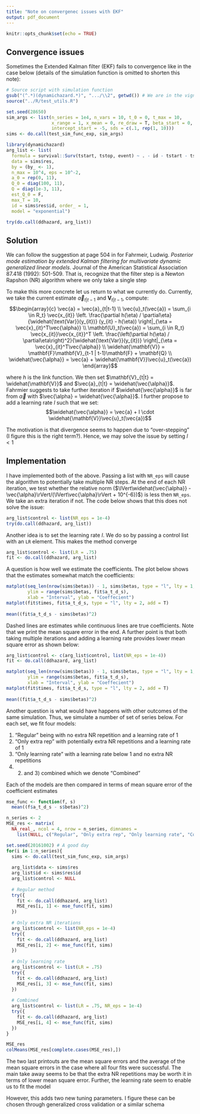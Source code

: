 ```yaml
---
title: "Note on convergenec issues with EKF"
output: pdf_document
---
```


```r
knitr::opts_chunk$set(echo = TRUE)
```

## Convergence issues

Sometimes the Extended Kalman filter (EKF) fails to convergence like in the case below (details of the simulation function is omitted to shorten this note):

```r
# Source script with simulation function
gsub("(^.*)(dynamichazard.*)", ".../\\2", getwd()) # We are in the vignettes folder
source("../R/test_utils.R")

set.seed(28650)
sim_args <- list(n_series = 1e4, n_vars = 10, t_0 = 0, t_max = 10,
                 x_range = 1, x_mean = 0, re_draw = T, beta_start = 0,
                 intercept_start = -5, sds = c(.1, rep(1, 10)))
sims <- do.call(test_sim_func_exp, sim_args)

library(dynamichazard)                
arg_list <- list(
  formula = survival::Surv(tstart, tstop, event) ~ . - id - tstart - tstop - event,
  data = sims$res,
  by = (by_ <- 1),
  n_max = 10^4, eps = 10^-2,
  a_0 = rep(0, 11),
  Q_0 = diag(100, 11),
  Q = diag(1e-3, 11),
  est_Q_0 = F,
  max_T = 10,
  id = sims$res$id, order_ = 1,
  model = "exponential")

try(do.call(ddhazard, arg_list))
```

## Solution
We can follow the suggestion at page 504 in for Fahrmeir, Ludwig. *Posterior mode estimation by extended Kalman filtering for multivariate dynamic generalized linear models*. Journal of the American Statistical Association 87.418 (1992): 501-509. That is, recognize that the filter step is a Newton Rapshon (NR) algorithm where we only take a single step

To make this more concrete let us return to what we currently do. Currently, we take the current estimate $\vec{a}_{t|t-1}$ and $\mathbf{V}_{t|t-1}$, compute:
$$\begin{array}{c}
  \vec{a} = \vec{a}_{t|t-1} \\
  \vec{u}_t(\vec{a}) = \sum_{i \in R_t} \vec{x_{it}} 
    \left. \frac{\partial h(\eta) / \partial\eta}{\widehat{\text{Var}}(y_{it})} (y_{it} - h(\eta))  \right|_{\eta = \vec{x}_{it}^T\vec{\alpha}} \\
  \mathbf{U}_t(\vec{a}) = \sum_{i \in R_t} \vec{x_{it}}\vec{x_{it}}^T
    \left. \frac{\left(\partial h(\eta) / \partial\eta\right)^2}{\widehat{\text{Var}}(y_{it})}  \right|_{\eta = \vec{x}_{it}^T\vec{\alpha}} \\
  \widehat{\mathbf{V}} = \mathbf{F}\mathbf{V}_{t-1 | t-1}\mathbf{F} + \mathbf{Q} \\
  \widehat{\vec{\alpha}} = \vec{a} +  \widehat{\mathbf{V}}\vec{u}_t(\vec{a})
\end{array}$$

where $h$ is the link function. We then set $\mathbf{V}_{t|t} = \widehat{\mathbf{V}}$ and $\vec{a}_{t|t} = \widehat{\vec{\alpha}}$. Fahrmier suggests to take further iteration if $\widehat{\vec{\alpha}}$ is far from $\vec{\alpha}$ with $\vec{\alpha} = \widehat{\vec{\alpha}}$. I further propose to add a learning rate $l$ such that we set:
$$\widehat{\vec{\alpha}} = \vec{a} +  l \cdot \widehat{\mathbf{V}}\vec{u}_t(\vec{a})$$

The motivation is that divergence seems to happen due to "over-stepping" (I figure this is the right term?). Hence, we may solve the issue by setting $l<1$

## Implementation
I have implemented both of the above. Passing a list with `NR_eps` will cause the algorithm to potentially take multiple NR steps. At the end of each NR iteration, we test whether the relative norm ($\lVert\widehat{\vec{\alpha}} - \vec{\alpha}\rVert/(\lVert\vec{\alpha}\rVert + 10^{-6})$) is less then `NR_eps`. We take an extra iteration if not. The code below shows that this does not solve the issue:

```r
arg_list$control <- list(NR_eps = 1e-4)
try(do.call(ddhazard, arg_list))
```

Another idea is to set the learning rate $l$. We do so by passing a control list with an `LR` element. This makes the method converge


```r
arg_list$control <- list(LR = .75)
fit <- do.call(ddhazard, arg_list)
```

A question is how well we estimate the coefficients. The plot below shows that the estimates somewhat match the coefficients:

```r
matplot(seq_len(nrow(sims$betas)) - 1, sims$betas, type = "l", lty = 1, 
        ylim = range(sims$betas, fit$a_t_d_s), 
        xlab = "Interval", ylab = "Coeffecient")
matplot(fit$times, fit$a_t_d_s, type = "l", lty = 2, add = T)
  
mean((fit$a_t_d_s - sims$betas)^2)
```

Dashed lines are estimates while continuous lines are true coefficients. Note that we print the mean square error in the end. A further point is that both taking multiple iterations and adding a learning rate provides lower mean square error as shown below:

```r
arg_list$control <- c(arg_list$control, list(NR_eps = 1e-4))
fit <- do.call(ddhazard, arg_list)

matplot(seq_len(nrow(sims$betas)) - 1, sims$betas, type = "l", lty = 1, 
        ylim = range(sims$betas, fit$a_t_d_s), 
        xlab = "Interval", ylab = "Coeffecient")
matplot(fit$times, fit$a_t_d_s, type = "l", lty = 2, add = T)
  
mean((fit$a_t_d_s - sims$betas)^2)
```

Another question is what would have happens with other outcomes of the same simulation. Thus, we simulate a number of set of series below. For each set, we fit four models: 

1) "Regular" being with no extra NR repetition and a learning rate of 1
2) "Only extra rep" with potentially extra NR repetitions and a learning rate of 1
3) "Only learning rate" with a learning rate below 1 and no extra NR repetitions
4) 2) and 3) combined which we denote "Combined"

Each of the models are then compared in terms of mean square error of the coefficient estimates

```r
mse_func <- function(f, s) 
  mean((f$a_t_d_s - s$betas)^2)

n_series <- 2
MSE_res <- matrix(
  NA_real_, ncol = 4, nrow = n_series, dimnames = 
    list(NULL, c("Regular", "Only extra rep", "Only learning rate", "Combined")))

set.seed(20161002) # A good day
for(i in 1:n_series){
  sims <- do.call(test_sim_func_exp, sim_args)
  
  arg_list$data <- sims$res
  arg_list$id <- sims$res$id
  arg_list$control <- NULL
  
  # Regular method
  try({
    fit <- do.call(ddhazard, arg_list)
    MSE_res[i, 1] <- mse_func(fit, sims)
  })
  
  # Only extra NR iterations
  arg_list$control <- list(NR_eps = 1e-4)
  try({
    fit <- do.call(ddhazard, arg_list)
    MSE_res[i, 2] <- mse_func(fit, sims)
  })
  
  # Only learning rate
  arg_list$control <- list(LR = .75)
  try({
    fit <- do.call(ddhazard, arg_list)
    MSE_res[i, 3] <- mse_func(fit, sims)
  })
  
  # Combined
  arg_list$control <- list(LR = .75, NR_eps = 1e-4)
  try({
    fit <- do.call(ddhazard, arg_list)
    MSE_res[i, 4] <- mse_func(fit, sims)
  })
}

MSE_res
colMeans(MSE_res[complete.cases(MSE_res),])
```

The two last printouts are the mean square errors and the average of the mean square errors in the case where all four fits were successful. The main take away seems to be that the extra NR repetitions may be worth it in terms of lower mean square error. Further, the learning rate seem to enable us to fit the model 

However, this adds two new tuning parameters. I figure these can be chosen through generalized cross validation or a similar schema
